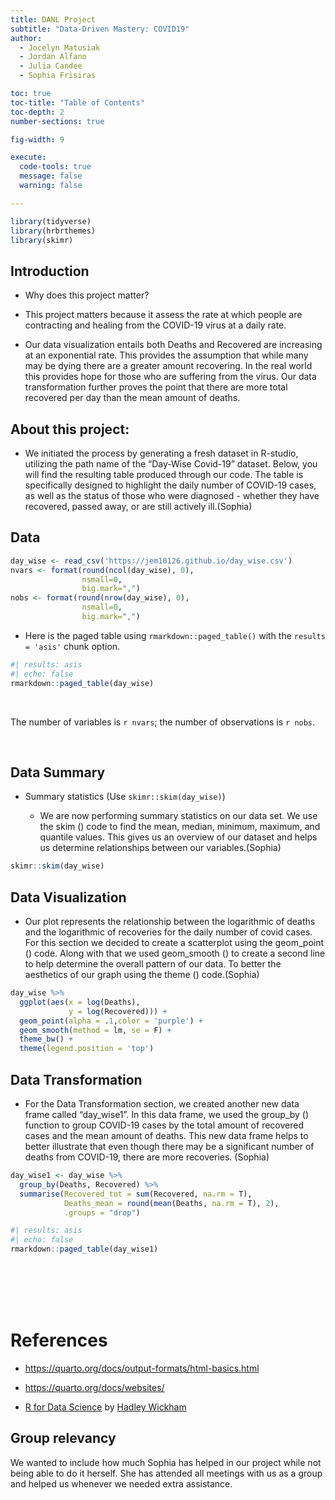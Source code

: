 ```yaml
---
title: DANL Project
subtitle: "Data-Driven Mastery: COVID19"
author: 
  - Jocelyn Matusiak
  - Jordan Alfano
  - Julia Candee
  - Sophia Frisiras

toc: true
toc-title: "Table of Contents"
toc-depth: 2
number-sections: true

fig-width: 9

execute:
  code-tools: true
  message: false
  warning: false

---
```


```r
library(tidyverse)
library(hrbrthemes)
library(skimr)
```

## Introduction
  - Why does this project matter?
  
  - This project matters because it assess the rate at which people are 
  contracting and healing from the COVID-19 virus at a daily rate.
  
  - Our data visualization entails both Deaths and Recovered 
  are increasing at an exponential rate. This provides the assumption 
  that while many may be dying there are a greater amount recovering. 
  In the real world this provides hope for those who are suffering from 
  the virus. Our data transformation further proves the point that there are 
  more total recovered per day than the mean amount of deaths.

  
## About this project:
  - We initiated the process by generating a fresh dataset in R-studio, 
  utilizing the path name of the "Day-Wise Covid-19" dataset. Below, you will
  find the resulting table produced through our code. The table is specifically
  designed to highlight the daily number of COVID-19 cases, as well as the 
  status of those who were diagnosed - whether they have recovered, 
  passed away, or are still actively ill.(Sophia)


## Data
  
```r
day_wise <- read_csv('https://jem10126.github.io/day_wise.csv')
nvars <- format(round(ncol(day_wise), 0), 
                nsmall=0, 
                big.mark=",") 
nobs <- format(round(nrow(day_wise), 0), 
                nsmall=0, 
                big.mark=",")
```

- Here is the paged table using `rmarkdown::paged_table()` with the `results = 'asis'` chunk option.

```r
#| results: asis
#| echo: false
rmarkdown::paged_table(day_wise) 
```
<br>

The number of variables is `r nvars`; the number of observations is `r nobs`.

<br>




## Data Summary

- Summary statistics (Use `skimr::skim(day_wise)`)

  - We are now performing summary statistics on our data set. We use the skim () 
code to find the mean, median, minimum,  maximum, and quantile values. 
This gives us an overview of our dataset and helps us determine relationships
between our variables.(Sophia)


```r
skimr::skim(day_wise)
```

## Data Visualization

  - Our plot represents the relationship between the logarithmic of deaths and 
  the logarithmic of recoveries for the daily number of covid cases. For 
  this section we decided to create a scatterplot using the geom_point () code.
  Along with that we used geom_smooth () to create a second line to help 
  determine the overall pattern of our data. To better the aesthetics of 
  our graph using the theme () code.(Sophia)

```r
day_wise %>% 
  ggplot(aes(x = log(Deaths), 
             y = log(Recovered))) +
  geom_point(alpha = .1,color = 'purple') +
  geom_smooth(method = lm, se = F) +
  theme_bw() +
  theme(legend.position = 'top')
```

## Data Transformation

  - For the Data Transformation section, we created another new data frame 
  called “day_wise1”. In this data frame, we used the group_by () function to 
  group COVID-19 cases by the total amount of recovered cases and the mean 
  amount of deaths. This new data frame helps to better illustrate that 
  even though there may be a significant number of deaths from COVID-19, 
  there are more recoveries. (Sophia)

```r
day_wise1 <- day_wise %>% 
  group_by(Deaths, Recovered) %>% 
  summarise(Recovered_tot = sum(Recovered, na.rm = T),
            Deaths_mean = round(mean(Deaths, na.rm = T), 2),
            .groups = "drop") 
```

```r
#| results: asis
#| echo: false
rmarkdown::paged_table(day_wise1) 
```


<br><br><br><br>

# References

- [https://quarto.org/docs/output-formats/html-basics.html](https://quarto.org/docs/output-formats/html-basics.html)

- [https://quarto.org/docs/websites/](https://quarto.org/docs/websites/)

- [R for Data Science](http://r4ds.hadley.nz) by [Hadley Wickham](https://hadley.nz)

## Group relevancy

We wanted to include how much Sophia has helped in our project 
while not being able to do it herself. She has attended all meetings 
with us as a group and helped us whenever we needed extra assistance.












